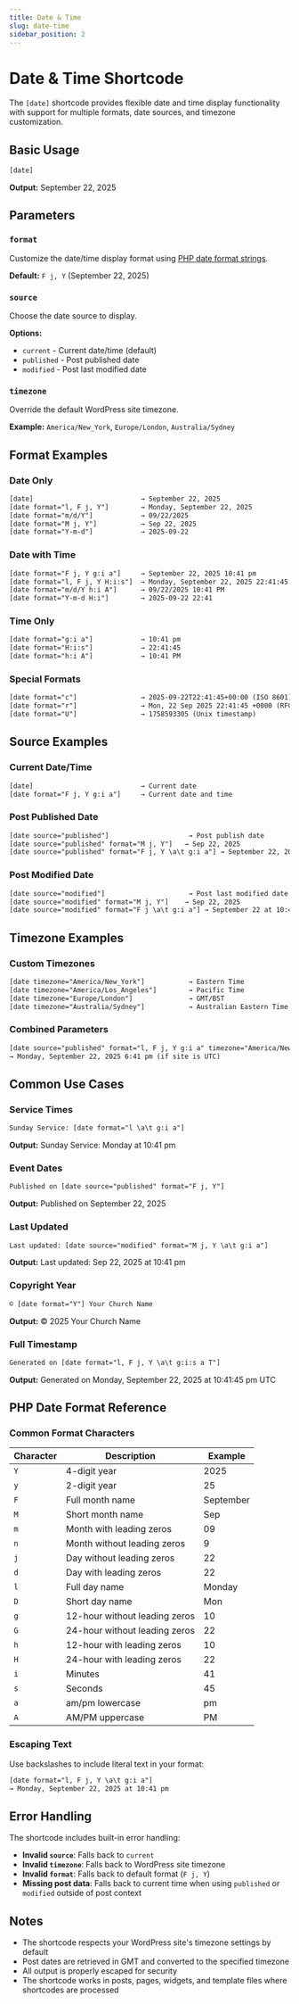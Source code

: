 ```yaml
---
title: Date & Time
slug: date-time
sidebar_position: 2
---
```


# Date & Time Shortcode

The `[date]` shortcode provides flexible date and time display functionality with support for multiple formats, date sources, and timezone customization.

## Basic Usage

```html
[date]
```

**Output:** September 22, 2025

## Parameters

### `format` 
Customize the date/time display format using [PHP date format strings](https://www.php.net/manual/en/datetime.format.php).

**Default:** `F j, Y` (September 22, 2025)

### `source`
Choose the date source to display.

**Options:**
- `current` - Current date/time (default)
- `published` - Post published date
- `modified` - Post last modified date

### `timezone`
Override the default WordPress site timezone.

**Example:** `America/New_York`, `Europe/London`, `Australia/Sydney`

## Format Examples

### Date Only
```html
[date]                           → September 22, 2025
[date format="l, F j, Y"]        → Monday, September 22, 2025
[date format="m/d/Y"]            → 09/22/2025
[date format="M j, Y"]           → Sep 22, 2025
[date format="Y-m-d"]            → 2025-09-22
```

### Date with Time
```html
[date format="F j, Y g:i a"]     → September 22, 2025 10:41 pm
[date format="l, F j, Y H:i:s"]  → Monday, September 22, 2025 22:41:45
[date format="m/d/Y h:i A"]      → 09/22/2025 10:41 PM
[date format="Y-m-d H:i"]        → 2025-09-22 22:41
```

### Time Only
```html
[date format="g:i a"]            → 10:41 pm
[date format="H:i:s"]            → 22:41:45
[date format="h:i A"]            → 10:41 PM
```

### Special Formats
```html
[date format="c"]                → 2025-09-22T22:41:45+00:00 (ISO 8601)
[date format="r"]                → Mon, 22 Sep 2025 22:41:45 +0000 (RFC 2822)
[date format="U"]                → 1758593305 (Unix timestamp)
```

## Source Examples

### Current Date/Time
```html
[date]                           → Current date
[date format="F j, Y g:i a"]     → Current date and time
```

### Post Published Date
```html
[date source="published"]                    → Post publish date
[date source="published" format="M j, Y"]   → Sep 22, 2025
[date source="published" format="F j, Y \a\t g:i a"] → September 22, 2025 at 10:41 pm
```

### Post Modified Date
```html
[date source="modified"]                     → Post last modified date
[date source="modified" format="M j, Y"]    → Sep 22, 2025
[date source="modified" format="F j \a\t g:i a"] → September 22 at 10:41 pm
```

## Timezone Examples

### Custom Timezones
```html
[date timezone="America/New_York"]           → Eastern Time
[date timezone="America/Los_Angeles"]        → Pacific Time
[date timezone="Europe/London"]              → GMT/BST
[date timezone="Australia/Sydney"]           → Australian Eastern Time
```

### Combined Parameters
```html
[date source="published" format="l, F j, Y g:i a" timezone="America/New_York"]
→ Monday, September 22, 2025 6:41 pm (if site is UTC)
```

## Common Use Cases

### Service Times
```html
Sunday Service: [date format="l \a\t g:i a"]
```
**Output:** Sunday Service: Monday at 10:41 pm

### Event Dates
```html
Published on [date source="published" format="F j, Y"]
```
**Output:** Published on September 22, 2025

### Last Updated
```html
Last updated: [date source="modified" format="M j, Y \a\t g:i a"]
```
**Output:** Last updated: Sep 22, 2025 at 10:41 pm

### Copyright Year
```html
© [date format="Y"] Your Church Name
```
**Output:** © 2025 Your Church Name

### Full Timestamp
```html
Generated on [date format="l, F j, Y \a\t g:i:s a T"]
```
**Output:** Generated on Monday, September 22, 2025 at 10:41:45 pm UTC

## PHP Date Format Reference

### Common Format Characters

| Character | Description | Example |
|-----------|-------------|---------|
| `Y` | 4-digit year | 2025 |
| `y` | 2-digit year | 25 |
| `F` | Full month name | September |
| `M` | Short month name | Sep |
| `m` | Month with leading zeros | 09 |
| `n` | Month without leading zeros | 9 |
| `j` | Day without leading zeros | 22 |
| `d` | Day with leading zeros | 22 |
| `l` | Full day name | Monday |
| `D` | Short day name | Mon |
| `g` | 12-hour without leading zeros | 10 |
| `G` | 24-hour without leading zeros | 22 |
| `h` | 12-hour with leading zeros | 10 |
| `H` | 24-hour with leading zeros | 22 |
| `i` | Minutes | 41 |
| `s` | Seconds | 45 |
| `a` | am/pm lowercase | pm |
| `A` | AM/PM uppercase | PM |

### Escaping Text
Use backslashes to include literal text in your format:

```html
[date format="l, F j, Y \a\t g:i a"]
→ Monday, September 22, 2025 at 10:41 pm
```

## Error Handling

The shortcode includes built-in error handling:

- **Invalid `source`**: Falls back to `current`
- **Invalid `timezone`**: Falls back to WordPress site timezone  
- **Invalid `format`**: Falls back to default format (`F j, Y`)
- **Missing post data**: Falls back to current time when using `published` or `modified` outside of post context

## Notes

- The shortcode respects your WordPress site's timezone settings by default
- Post dates are retrieved in GMT and converted to the specified timezone
- All output is properly escaped for security
- The shortcode works in posts, pages, widgets, and template files where shortcodes are processed